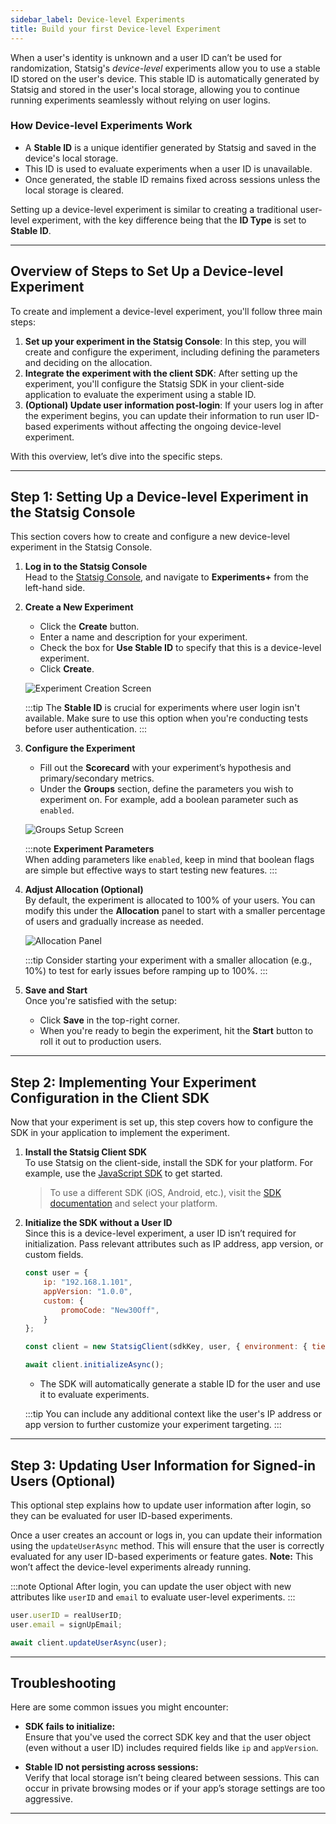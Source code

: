 ```yaml
---
sidebar_label: Device-level Experiments
title: Build your first Device-level Experiment
---
```


When a user's identity is unknown and a user ID can’t be used for randomization, Statsig's _device-level_ experiments allow you to use a stable ID stored on the user's device. This stable ID is automatically generated by Statsig and stored in the user's local storage, allowing you to continue running experiments seamlessly without relying on user logins.

### How Device-level Experiments Work
- A **Stable ID** is a unique identifier generated by Statsig and saved in the device's local storage.
- This ID is used to evaluate experiments when a user ID is unavailable.
- Once generated, the stable ID remains fixed across sessions unless the local storage is cleared.

Setting up a device-level experiment is similar to creating a traditional user-level experiment, with the key difference being that the **ID Type** is set to **Stable ID**.

---

## Overview of Steps to Set Up a Device-level Experiment

To create and implement a device-level experiment, you'll follow three main steps:

1. **Set up your experiment in the Statsig Console**: In this step, you will create and configure the experiment, including defining the parameters and deciding on the allocation.
2. **Integrate the experiment with the client SDK**: After setting up the experiment, you'll configure the Statsig SDK in your client-side application to evaluate the experiment using a stable ID.
3. **(Optional) Update user information post-login**: If your users log in after the experiment begins, you can update their information to run user ID-based experiments without affecting the ongoing device-level experiment.

With this overview, let’s dive into the specific steps.

---

## Step 1: Setting Up a Device-level Experiment in the Statsig Console

This section covers how to create and configure a new device-level experiment in the Statsig Console.

1. **Log in to the Statsig Console**  
   Head to the [Statsig Console](https://console.statsig.com/), and navigate to **Experiments+** from the left-hand side.

2. **Create a New Experiment**  
   - Click the **Create** button.
   - Enter a name and description for your experiment.
   - Check the box for **Use Stable ID** to specify that this is a device-level experiment.
   - Click **Create**.

   ![Experiment Creation Screen](https://user-images.githubusercontent.com/74584483/175827163-7669bd8d-ee7f-49af-943a-b1f71d95428e.png)

   :::tip
   The **Stable ID** is crucial for experiments where user login isn't available. Make sure to use this option when you're conducting tests before user authentication.
   :::

3. **Configure the Experiment**  
   - Fill out the **Scorecard** with your experiment’s hypothesis and primary/secondary metrics.
   - Under the **Groups** section, define the parameters you wish to experiment on. For example, add a boolean parameter such as `enabled`.

   ![Groups Setup Screen](https://user-images.githubusercontent.com/74584483/175827265-53e18e66-14ce-4d8e-a409-201bd6191615.png)

   :::note
   **Experiment Parameters**  
   When adding parameters like `enabled`, keep in mind that boolean flags are simple but effective ways to start testing new features.
   :::

4. **Adjust Allocation (Optional)**  
   By default, the experiment is allocated to 100% of your users. You can modify this under the **Allocation** panel to start with a smaller percentage of users and gradually increase as needed.

   ![Allocation Panel](https://user-images.githubusercontent.com/1315028/138972419-b7c42f97-29ec-407e-851f-3301130a21c5.png)

   :::tip
   Consider starting your experiment with a smaller allocation (e.g., 10%) to test for early issues before ramping up to 100%.
   :::

5. **Save and Start**  
   Once you're satisfied with the setup:
   - Click **Save** in the top-right corner.
   - When you're ready to begin the experiment, hit the **Start** button to roll it out to production users.

---

## Step 2: Implementing Your Experiment Configuration in the Client SDK

Now that your experiment is set up, this step covers how to configure the SDK in your application to implement the experiment.

1. **Install the Statsig Client SDK**  
   To use Statsig on the client-side, install the SDK for your platform. For example, use the [JavaScript SDK](https://docs.statsig.com/client/javascript-sdk) to get started.

   > To use a different SDK (iOS, Android, etc.), visit the [SDK documentation](https://docs.statsig.com/client/overview) and select your platform.

2. **Initialize the SDK without a User ID**  
   Since this is a device-level experiment, a user ID isn’t required for initialization. Pass relevant attributes such as IP address, app version, or custom fields.

   ```jsx
   const user = {
       ip: "192.168.1.101",
       appVersion: "1.0.0",
       custom: {
           promoCode: "New30Off",
       }
   };

   const client = new StatsigClient(sdkKey, user, { environment: { tier: "production" } });

   await client.initializeAsync();
   ```

   - The SDK will automatically generate a stable ID for the user and use it to evaluate experiments.

   :::tip
   You can include any additional context like the user's IP address or app version to further customize your experiment targeting.
   :::

---

## Step 3: Updating User Information for Signed-in Users (Optional)

This optional step explains how to update user information after login, so they can be evaluated for user ID-based experiments.

Once a user creates an account or logs in, you can update their information using the `updateUserAsync` method. This will ensure that the user is correctly evaluated for any user ID-based experiments or feature gates. **Note:** This won’t affect the device-level experiments already running.

:::note Optional
After login, you can update the user object with new attributes like `userID` and `email` to evaluate user-level experiments.
:::

```jsx
user.userID = realUserID;
user.email = signUpEmail;

await client.updateUserAsync(user);
```

---

## Troubleshooting

Here are some common issues you might encounter:

- **SDK fails to initialize:**  
   Ensure that you've used the correct SDK key and that the user object (even without a user ID) includes required fields like `ip` and `appVersion`.

- **Stable ID not persisting across sessions:**  
   Verify that local storage isn’t being cleared between sessions. This can occur in private browsing modes or if your app’s storage settings are too aggressive.

---

<!--
## Next Steps

Here are some additional guides to help you continue working with Statsig:

- [How to Analyze Experiment Results](#)
- [Best Practices for Running Experiments](#)
- [Running Experiments with Logged-in Users](#)
- [Feature Gates and Dynamic Configurations](#)

---
-->
